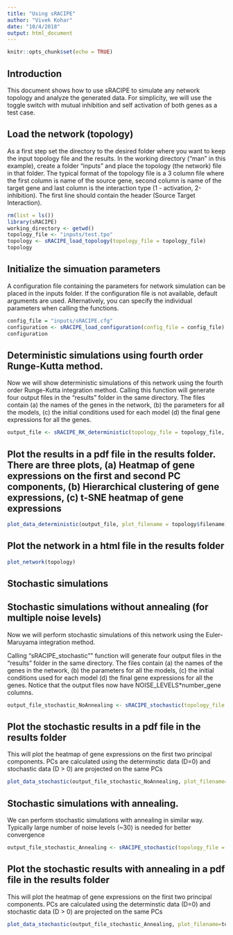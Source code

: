 ```yaml
---
title: "Using sRACIPE"
author: "Vivek Kohar"
date: "10/4/2018"
output: html_document
---
```


```r
knitr::opts_chunk$set(echo = TRUE)
```

## Introduction

This document shows how to use sRACIPE to simulate any network topology and analyze the generated data. For simplicity, we will use the toggle switch with mutual inhibition and self activation of both genes as a test case.

## Load the network (topology)
As a first step set the directory to the desired folder where you want to keep the input topology file and the results. In the working directory ("man" in this example), create a folder "inputs" and place the topology (the network) file in that folder. The typical format of the topology file is a 3 column file where the first column is name of the source gene, second column is name of the target gene and last column is the interaction type (1 - activation, 2-inhibition). The first line should contain the header (Source Target Interaction). 

```r
rm(list = ls())
library(sRACIPE)
working_directory <- getwd()
topology_file <- "inputs/test.tpo"
topology <- sRACIPE_load_topology(topology_file = topology_file)
topology

```

## Initialize the simuation parameters

A configuration file containing the parameters for network simulation can be placed in the inputs folder. If the configuration file is not available, default arguments are used. Alternatively, you can specify the individual parameters when calling the functions.
```r
config_file = "inputs/sRACIPE.cfg"
configuration <- sRACIPE_load_configuration(config_file = config_file)
configuration
```

## Deterministic simulations using fourth order Runge-Kutta method.

Now we will show deterministic simulations of this network using the fourth order Runge-Kutta integration method. Calling this function will generate four output files in the "results" folder in the same directory. The files contain (a) the names of the genes in the network, (b) the parameters for all the models, (c) the initial conditions used for each model (d) the final gene expressions for all the genes.
```r
output_file <- sRACIPE_RK_deterministic(topology_file = topology_file, NUM_MODELS = 2000, INITIAL_CONDITIONS = 1)

```

## Plot the results in a pdf file in the results folder. There are three plots, (a) Heatmap of gene expressions on the first and second PC components, (b) Hierarchical clustering of gene expressions, (c)  t-SNE heatmap of gene expressions   
```r
plot_data_deterministic(output_file, plot_filename = topology$filename)
```

## Plot the network in a html file in the results  folder

```r
plot_network(topology)
```


## Stochastic simulations

##  Stochastic simulations without annealing (for multiple noise levels)
Now we will perform stochastic simulations of this network using the Euler-Maruyama integration method. 

Calling "sRACIPE_stochastic"" function will generate four output files in the "results" folder in the same directory. The files contain (a) the names of the genes in the network, (b) the parameters for all the models, (c) the initial conditions used for each model (d) the final gene expressions for all the genes. Notice that the output files now have NOISE_LEVELS*number_gene columns.

```r
output_file_stochastic_NoAnnealing <- sRACIPE_stochastic(topology_file = topology_file, MAX_NOISE = 30, NOISE_LEVELS = 5, NUM_MODELS = 2000, INITIAL_CONDITIONS = 1, ANNEAL=F, NOISE_SCALING_FACTOR=0.6, SIM_TIME = 100, STEP_SIZE = 0.02)

```

## Plot the stochastic results in a pdf file in the results folder

This will plot the heatmap of gene expressions on the first two principal components. PCs are calculated using the determinstic data (D=0) and stochastic data (D > 0) are projected on the same PCs

```r
plot_data_stochastic(output_file_stochastic_NoAnnealing, plot_filename=topology$filename, topology_df=topology, config = configuration, bin_count=40)
```

##  Stochastic simulations with annealing.

We can perform stochastic simulations with annealing in similar way. Typically large number of noise levels (~30) is needed for better convergence


```r
output_file_stochastic_Annealing <- sRACIPE_stochastic(topology_file = topology_file, MAX_NOISE = 30, NOISE_LEVELS = 30, NUM_MODELS = 2000, INITIAL_CONDITIONS = 1, ANNEAL=F, NOISE_SCALING_FACTOR=0.6, SIM_TIME = 100, STEP_SIZE = 0.02)

```

## Plot the stochastic results with annealing in a pdf file in the results folder

This will plot the heatmap of gene expressions on the first two principal components. PCs are calculated using the determinstic data (D=0) and stochastic data (D > 0) are projected on the same PCs

```r
plot_data_stochastic(output_file_stochastic_Annealing, plot_filename=topology$filename, topology_df=topology, config = configuration, bin_count=40)
```

